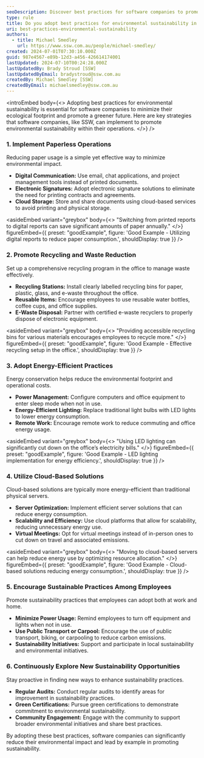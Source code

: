 ```yaml
---
seoDescription: Discover best practices for software companies to promote environmental sustainability through efficient practices and waste reduction.
type: rule
title: Do you adopt best practices for environmental sustainability in your software company?
uri: best-practices-environmental-sustainability
authors:
  - title: Michael Smedley
    url: https://www.ssw.com.au/people/michael-smedley/
created: 2024-07-01T07:30:10.000Z
guid: 987e4567-e89b-12d3-a456-426614174001
lastUpdated: 2024-07-10T00:24:28.000Z
lastUpdatedBy: Brady Stroud [SSW]
lastUpdatedByEmail: bradystroud@ssw.com.au
createdBy: Michael Smedley [SSW]
createdByEmail: michaelsmedley@ssw.com.au
---
```


<introEmbed
  body={<>
Adopting best practices for environmental sustainability is essential for software companies to minimize their ecological footprint and promote a greener future. Here are key strategies that software companies, like SSW, can implement to promote environmental sustainability within their operations.
  </>}
/>
### 1. Implement Paperless Operations

Reducing paper usage is a simple yet effective way to minimize environmental impact.

* **Digital Communication:** Use email, chat applications, and project management tools instead of printed documents.
* **Electronic Signatures:** Adopt electronic signature solutions to eliminate the need for printing contracts and agreements.
* **Cloud Storage:** Store and share documents using cloud-based services to avoid printing and physical storage.

<asideEmbed
  variant="greybox"
  body={<>
    "Switching from printed reports to digital reports can save significant amounts of paper annually."
  </>}
  figureEmbed={{
    preset: "goodExample",
    figure: 'Good Example - Utilizing digital reports to reduce paper consumption.',
    shouldDisplay: true
  }}
/>

### 2. Promote Recycling and Waste Reduction

Set up a comprehensive recycling program in the office to manage waste effectively.

* **Recycling Stations:** Install clearly labelled recycling bins for paper, plastic, glass, and e-waste throughout the office.
* **Reusable Items:** Encourage employees to use reusable water bottles, coffee cups, and office supplies.
* **E-Waste Disposal:** Partner with certified e-waste recyclers to properly dispose of electronic equipment.

<asideEmbed
  variant="greybox"
  body={<>
    "Providing accessible recycling bins for various materials encourages employees to recycle more."
  </>}
  figureEmbed={{
    preset: "goodExample",
    figure: 'Good Example - Effective recycling setup in the office.',
    shouldDisplay: true
  }}
/>

### 3. Adopt Energy-Efficient Practices

Energy conservation helps reduce the environmental footprint and operational costs.

* **Power Management:** Configure computers and office equipment to enter sleep mode when not in use.
* **Energy-Efficient Lighting:** Replace traditional light bulbs with LED lights to lower energy consumption.
* **Remote Work:** Encourage remote work to reduce commuting and office energy usage.

<asideEmbed
  variant="greybox"
  body={<>
    "Using LED lighting can significantly cut down on the office’s electricity bills."
  </>}
  figureEmbed={{
    preset: "goodExample",
    figure: 'Good Example - LED lighting implementation for energy efficiency.',
    shouldDisplay: true
  }}
/>

### 4. Utilize Cloud-Based Solutions

Cloud-based solutions are typically more energy-efficient than traditional physical servers.

* **Server Optimization:** Implement efficient server solutions that can reduce energy consumption.
* **Scalability and Efficiency:** Use cloud platforms that allow for scalability, reducing unnecessary energy use.
* **Virtual Meetings:** Opt for virtual meetings instead of in-person ones to cut down on travel and associated emissions.

<asideEmbed
  variant="greybox"
  body={<>
    "Moving to cloud-based servers can help reduce energy use by optimizing resource allocation."
  </>}
  figureEmbed={{
    preset: "goodExample",
    figure: 'Good Example - Cloud-based solutions reducing energy consumption.',
    shouldDisplay: true
  }}
/>

### 5. Encourage Sustainable Practices Among Employees

Promote sustainability practices that employees can adopt both at work and home.

* **Minimize Power Usage:** Remind employees to turn off equipment and lights when not in use.
* **Use Public Transport or Carpool:** Encourage the use of public transport, biking, or carpooling to reduce carbon emissions.
* **Sustainability Initiatives:** Support and participate in local sustainability and environmental initiatives.

### 6. Continuously Explore New Sustainability Opportunities

Stay proactive in finding new ways to enhance sustainability practices.

* **Regular Audits:** Conduct regular audits to identify areas for improvement in sustainability practices.
* **Green Certifications:** Pursue green certifications to demonstrate commitment to environmental sustainability.
* **Community Engagement:** Engage with the community to support broader environmental initiatives and share best practices.

By adopting these best practices, software companies can significantly reduce their environmental impact and lead by example in promoting sustainability.
